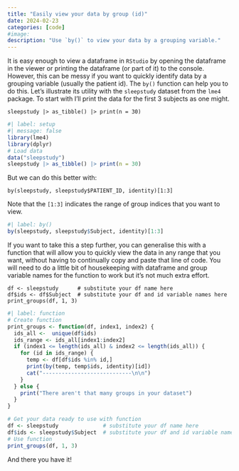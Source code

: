 ```yaml
---
title: "Easily view your data by group (id)"
date: 2024-02-23
categories: [code]
#image: 
description: "Use `by()` to view your data by a grouping variable."
---
```


It is easy enough to view a dataframe in `RStudio` by opening the dataframe in the viewer or printing the dataframe (or part of it) to the console. However, this can be messy if you want to quickly identify data by a grouping variable (usually the patient id). The `by()` function can help you to do this. Let's illustrate its utility with the `sleepstudy` dataset from the `lme4` package. To start with I'll print the data for the first 3 subjects as one might.

`sleepstudy |> as_tibble() |> print(n = 30)`

```r
#| label: setup
#| message: false
library(lme4)
library(dplyr)
# Load data
data("sleepstudy")
sleepstudy |> as_tibble() |> print(n = 30)
```

But we can do this better with:

`by(sleepstudy, sleepstudy$PATIENT_ID, identity)[1:3]`

Note that the `[1:3]` indicates the range of group indices that you want to view.

```r
#| label: by()
by(sleepstudy, sleepstudy$Subject, identity)[1:3]
```

If you want to take this a step further, you can generalise this with a function that will allow you to quickly view the data in any range that you want, without having to continually copy and paste that line of code. You will need to do a little bit of housekeeping with dataframe and group variable names for the function to work but it's not much extra effort.

`df <- sleepstudy      # substitute your df name here`  
`df$ids <- df$Subject  # substitute your df and id variable names here`  
`print_groups(df, 1, 3)`  

```r
#| label: function
# Create function
print_groups <- function(df, index1, index2) {
  ids_all <-  unique(df$ids)
  ids_range <- ids_all[index1:index2]
  if (index1 <= length(ids_all) & index2 <= length(ids_all)) {
    for (id in ids_range) {
      temp <- df[df$ids %in% id,]
      print(by(temp, temp$ids, identity)[id])
      cat("----------------------------\n\n")
    }
  } else {
    print("There aren't that many groups in your dataset")
  }
}

# Get your data ready to use with function
df <- sleepstudy              # substitute your df name here
df$ids <- sleepstudy$Subject  # substitute your df and id variable names here
# Use function
print_groups(df, 1, 3)
```

And there you have it!